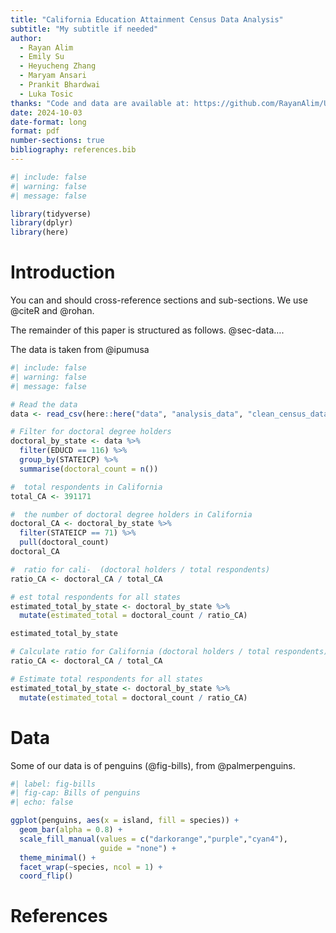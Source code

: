 ```yaml
---
title: "California Education Attainment Census Data Analysis"
subtitle: "My subtitle if needed"
author: 
  - Rayan Alim
  - Emily Su
  - Heyucheng Zhang
  - Maryam Ansari
  - Prankit Bhardwai
  - Luka Tosic
thanks: "Code and data are available at: https://github.com/RayanAlim/US_Census_Education_Data_Analysis/edit/main/paper.qmd"
date: 2024-10-03
date-format: long
format: pdf
number-sections: true
bibliography: references.bib
---
```


```r
#| include: false
#| warning: false
#| message: false

library(tidyverse)
library(dplyr)
library(here)
```

# Introduction

You can and should cross-reference sections and sub-sections. We use @citeR and @rohan.

The remainder of this paper is structured as follows. @sec-data.... 

The data is taken from @ipumusa

```r
#| include: false
#| warning: false
#| message: false

# Read the data 
data <- read_csv(here::here("data", "analysis_data", "clean_census_data.csv"))

# Filter for doctoral degree holders 
doctoral_by_state <- data %>%
  filter(EDUCD == 116) %>%
  group_by(STATEICP) %>%
  summarise(doctoral_count = n())
```

```r
#  total respondents in California
total_CA <- 391171

#  the number of doctoral degree holders in California
doctoral_CA <- doctoral_by_state %>%
  filter(STATEICP == 71) %>%
  pull(doctoral_count)
doctoral_CA
```

```r
#  ratio for cali-  (doctoral holders / total respondents)
ratio_CA <- doctoral_CA / total_CA

# est total respondents for all states
estimated_total_by_state <- doctoral_by_state %>%
  mutate(estimated_total = doctoral_count / ratio_CA)

estimated_total_by_state
```


```r
# Calculate ratio for California (doctoral holders / total respondents)
ratio_CA <- doctoral_CA / total_CA

# Estimate total respondents for all states
estimated_total_by_state <- doctoral_by_state %>%
  mutate(estimated_total = doctoral_count / ratio_CA)
```


# Data {#sec-data}

Some of our data is of penguins (@fig-bills), from @palmerpenguins.

```r
#| label: fig-bills
#| fig-cap: Bills of penguins
#| echo: false

ggplot(penguins, aes(x = island, fill = species)) +
  geom_bar(alpha = 0.8) +
  scale_fill_manual(values = c("darkorange","purple","cyan4"),
                    guide = "none") +
  theme_minimal() +
  facet_wrap(~species, ncol = 1) +
  coord_flip()
```


\newpage


# References



